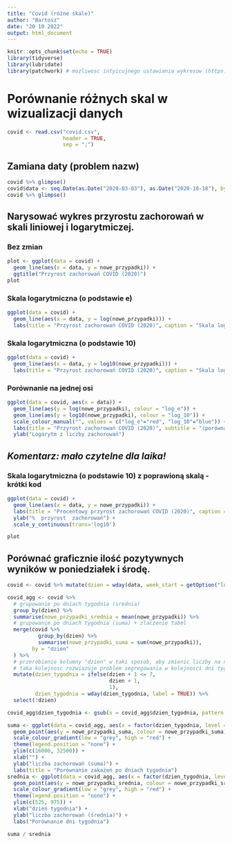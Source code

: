 ```yaml
---
title: "Covid (różne skale)"
author: "Bartosz"
date: "20 10 2022"
output: html_document
---
```


```r
knitr::opts_chunk$set(echo = TRUE)
library(tidyverse)
library(lubridate)
library(patchwork) # mozliwosc intyicujnego ustawiania wykresow (https://patchwork.data-imaginist.com/)
```

# Porównanie różnych skal w wizualizacji danych

```r
covid <- read.csv("covid.csv",
                  header = TRUE,
                  sep = ";")
```

## Zamiana daty (problem nazw)

```r
covid %>% glimpse()
covid$data <- seq.Date(as.Date("2020-03-03"), as.Date("2020-10-18"), by = "day")
covid %>% glimpse()
```

## Narysować wykres przyrostu zachorowań w skali liniowej i logarytmiczej.

### Bez zmian
```r
plot <- ggplot(data = covid) +
  geom_line(aes(x = data, y = nowe_przypadki)) +
  ggtitle("Przyrost zachorowań COVID (2020)")
plot
```

### Skala logarytmiczna (o podstawie e)
```r
ggplot(data = covid) +
  geom_line(aes(x = data, y = log(nowe_przypadki))) +
  labs(title = "Przyrost zachorowań COVID (2020)", caption = "Skala logarytmiczna (o podstawie e)")
```

### Skala logarytmiczna (o podstawie 10)
```r
ggplot(data = covid) +
  geom_line(aes(x = data, y = log10(nowe_przypadki))) +
  labs(title = "Przyrost zachorowań COVID (2020)", caption = "Skala logarytmiczna (o podstawie 10)")
```

### Porównanie na jednej osi
```r
ggplot(data = covid, aes(x = data)) +
  geom_line(aes(y = log(nowe_przypadki), colour = "log_e")) +
  geom_line(aes(y = log10(nowe_przypadki), colour = "log_10")) +
  scale_colour_manual("", values = c("log_e"="red", "log_10"="blue")) +
  labs(title = "Przyrost zachorowań COVID (2020)", subtitle = "(porównanie skal)") +
  ylab("Logarytm z liczby zachorowań")
```

## *Komentarz: mało czytelne dla laika!*

### Skala logarytmiczna (o podstawie 10) z poprawioną skalą - krótki kod
```r
ggplot(data = covid) +
  geom_line(aes(x = data, y = nowe_przypadki)) +
  labs(title = "Procentowy przyrost zachorowań COVID (2020)", caption = "Skala logarytmiczna (o podstawie 10)") +
  ylab("%  przyrost  zachorowań") + 
  scale_y_continuous(trans='log10')
```

```r
plot
```

## Porównać graficznie ilość pozytywnych wyników w poniedziałek i środę.
```r
covid <- covid %>% mutate(dzien = wday(data, week_start = getOption("lubridate.week.start", 1)))

covid_agg <- covid %>%
  # grupowanie po dniach tygodnia (srednia)
  group_by(dzien) %>%
  summarise(nowe_przypadki_srednia = mean(nowe_przypadki)) %>%
  # grupowanie po dniach tygodnia (suma) + zlaczenie tabel
  merge(covid %>%
          group_by(dzien) %>%
          summarise(nowe_przypadki_suma = sum(nowe_przypadki)),
        by = "dzien"
  ) %>%
  # przerobienie kolumny "dzien" w taki sposob, aby zmienic liczby na nazwy dni tygodnia
  # taka kolejnosc rozwiazuje problem segregowania w kolejnosci dni tygodnia
  mutate(dzien_tygodnia = ifelse(dzien + 1 <= 7,
                                 dzien + 1,
                                 1),
         dzien_tygodnia = wday(dzien_tygodnia, label = TRUE)) %>% 
  select(!dzien)

covid_agg$dzien_tygodnia <- gsub(x = covid_agg$dzien_tygodnia, pattern = "[\\.]",  "")

suma <- ggplot(data = covid_agg, aes(x = factor(dzien_tygodnia, level = c('pon', 'wt', 'śr', 'czw', 'pt', 'sob', 'niedz')))) +
  geom_point(aes(y = nowe_przypadki_suma, colour = nowe_przypadki_suma), size = 10, shape="\u2623") +
  scale_colour_gradient(low = "grey", high = "red") +
  theme(legend.position = "none") +
  ylim(c(16000, 32500)) +
  xlab("") +
  ylab("liczba zachorowań (suma)") +
  labs(title = "Porównanie zakażeń po dniach tygodnia")
srednia <- ggplot(data = covid_agg, aes(x = factor(dzien_tygodnia, level = c('pon', 'wt', 'śr', 'czw', 'pt', 'sob', 'niedz')))) +
  geom_point(aes(y = nowe_przypadki_srednia, colour = nowe_przypadki_srednia), size = 10, shape="\u2623") +
  scale_colour_gradient(low = "grey", high = "red") +
  theme(legend.position = "none") +
  ylim(c(525, 975)) +
  xlab("dzień tygodnia") +
  ylab("liczba zachorowań (średnia)") +
  labs("Porównanie dni tygodnia")

suma / srednia
```






















